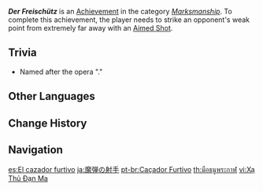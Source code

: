 {{Achievement Infobox
|id           = 82003
|order id     = 2003
|category     = Marksmanship
|description  = Strike an opponent's weak point from extremely far away with an [[Charged Attack#Aimed Shots|Aimed Shot]].
|requirements = 
|primogems    = 5
|tracking     = 
|topic        = 
|tier         = 
|tiers_total  = 
|prev         = Master Sniper
|next         = 
}}
'''''Der Freischütz''''' is an [[Achievement]] in the category ''[[Marksmanship]]''. To complete this achievement, the player needs to strike an opponent's weak point from extremely far away with an [[Charged Attack#Aimed Shots|Aimed Shot]].

==Trivia==
* Named after the opera "{{w|Der Freischütz}}."
<!--
==Video Guides==
{{EVT
|video1   = 
|caption1 = 
}}
-->
==Other Languages==
{{Other Languages
|en      = Der Freischütz
|en_lang = de
|en_tl   = The Freeshooter
|zhs     = 魔弹射手
|zhs_rm  = Mó Dàn Shèshǒu
|zht     = 魔彈射手
|zht_rm  = Mó Dàn Shèshǒu
|zh_tl   = {{w|Der Freischütz|Shooter of a Magic Bullet}}
|ja      = 魔弾の射手
|ja_rm   = Madan no Shashu
|ja_tl   = {{w|Der Freischütz|Shooter of a Magic Bullet}}
|ko      = 마탄의 사수
|ko_rm   = Matan-ui Sasu
|ko_tl   = {{w|Der Freischütz|Gunner of Evil Bullet}}
|es      = El cazador furtivo
|es_tl   = The Furtive Hunter
|fr      = Un bon tireur
|fr_tl   = A Good Shooter
|ru      = Вольный стрелок
|ru_tl   = Free Shooter
|th      = มือธนูพระกาฬ
|th_rm   = 
|th_tl   = 
|vi      = Xạ Thủ Đạn Ma
|vi_tl   = 
|de      = Der Freischütz
|id      = Sang Pemanah
|id_tl   = The Archer
|pt      = Caçador Furtivo
|pt_tl   = 
|tr      = Keskin Nişancı
|tr_tl   = Sharpshooter
|it      = Il franco cacciatore
|it_tl   = 
}}

==Change History==
{{Change History|1.0}}
<!--
==References==
{{Reflist}}
-->
==Navigation==
{{Achievement Navbox|Marksmanship}}

[[es:El cazador furtivo]]
[[ja:魔弾の射手]]
[[pt-br:Caçador Furtivo]]
[[th:มือธนูพระกาฬ]]
[[vi:Xạ Thủ Đạn Ma]]